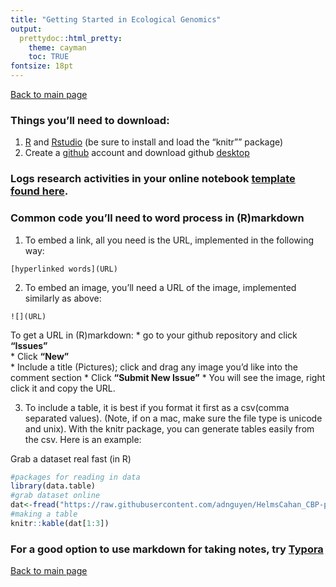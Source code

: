 ```yaml
---
title: "Getting Started in Ecological Genomics"
output:
  prettydoc::html_pretty:
    theme: cayman
    toc: TRUE
fontsize: 18pt
---
```


[Back to main page](https://pespenilab.github.io/Ecological-Genomics/)

### Things you'll need to download:
1. [R](https://www.r-project.org/) and [Rstudio](https://www.rstudio.com/) (be sure to install and load the "knitr"" package)
2. Create a [github](https://github.com/) account and download github [desktop](https://desktop.github.com/)


### Logs research activities in your online notebook [template found here](https://github.com/PespeniLab/Ecological-Genomics/blob/master/GithubNotebookTemplate.Rmd).   

### Common code you'll need to word process in (R)markdown  

1. To embed a link, all you need is the URL, implemented in the following way:   
```
[hyperlinked words](URL)
```

2. To embed an image, you'll need a URL of the image, implemented similarly as above:
```
![](URL)
```
To get a URL in (R)markdown:
    * go to your github repository and click **"Issues"**    
    * Click **"New"**    
    * Include a title (Pictures); click and drag any image you'd like into the comment section
    * Click **"Submit New Issue"** 
    * You will see the image, right click it and copy the URL.     

3. To include a table, it is best if you format it first as a csv(comma separated values). (Note, if on a mac, make sure the file type is unicode and unix). With the knitr package, you can generate tables easily from the csv. Here is an example: 

Grab a dataset real fast (in R)    

```r
#packages for reading in data
library(data.table)
#grab dataset online
dat<-fread("https://raw.githubusercontent.com/adnguyen/HelmsCahan_CBP-partA_2016/master/Script_Analyses/Sampling_sites_table.csv")
#making a table
knitr::kable(dat[1:3])
```



### For a good option to use markdown for taking notes, try [Typora](https://typora.io/)


[Back to main page](https://pespenilab.github.io/Ecological-Genomics/)